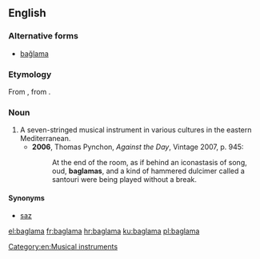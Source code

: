 ==English==
{{wikipedia}}

===Alternative forms===
* [[bağlama]]

===Etymology===
From {{etyl|tr|en}} {{term|bağlama|lang=tr}}, from {{term|bağlamak||to tie}}.

===Noun===
{{en-noun}}

# A seven-stringed musical instrument in various cultures in the eastern Mediterranean.
#* '''2006''', Thomas Pynchon, ''Against the Day'', Vintage 2007, p. 945:
#*: At the end of the room, as if behind an iconastasis of song, oud, '''baglamas''', and a kind of hammered dulcimer called a santouri were being played without a break.

====Synonyms====
* [[saz]]

[[Category:en:Musical instruments]]

[[el:baglama]]
[[fr:baglama]]
[[hr:baglama]]
[[ku:baglama]]
[[pl:baglama]]